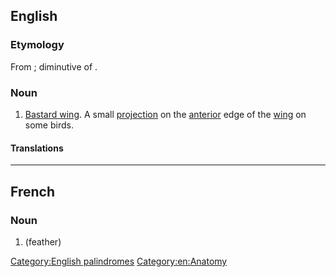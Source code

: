 {{also|álula}}
==English==
{{wikipedia}}

===Etymology===
From {{etyl|la|en}}; diminutive of {{m|en|ala||wing}}.

===Noun===
{{en-noun|alulae|alulas}}

# [[bastard wing|Bastard wing]]. A small [[projection]] on the [[anterior]] edge of the [[wing]] on some birds.

====Translations====
{{trans-see|bastard wing}}

[[Category:English palindromes]]
[[Category:en:Anatomy]]

----

==French==
{{wikipedia|lang=fr}}

===Noun===
{{fr-noun|f}}

# {{l|en|alula}} (feather)